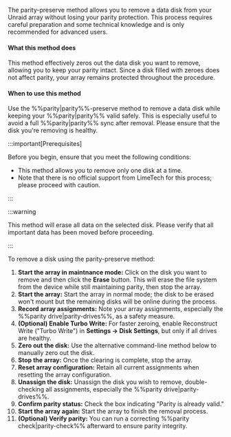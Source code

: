 The parity-preserve method allows you to remove a data disk from your Unraid array without losing your parity protection. This process requires careful preparation and some technical knowledge and is only recommended for advanced users.

<h4>What this method does</h4>

This method effectively zeros out the data disk you want to remove, allowing you to keep your parity intact. Since a disk filled with zeroes does not affect parity, your array remains protected throughout the procedure.

<h4>When to use this method</h4>

Use the %%parity|parity%%-preserve method to remove a data disk while keeping your %%parity|parity%% valid safely. This is especially useful to avoid a full %%parity|parity%% sync after removal. Please ensure that the disk you're removing is healthy.

:::important[Prerequisites]

Before you begin, ensure that you meet the following conditions:

- This method allows you to remove only one disk at a time.
- Note that there is no official support from LimeTech for this process; please proceed with caution.

:::

:::warning

This method will erase all data on the selected disk. Please verify that all important data has been moved before proceeding.

:::

To remove a disk using the parity-preserve method:

1. **Start the array in maintnance mode:** Click on the disk you want to remove and then click the **Erase** button. This will erase the file system from the device while still maintaining parity, then stop the array.
2. **Start the array:** Start the array in normal mode; the disk to be erased won't mount but the remaining disks will be online during the process.
3. **Record array assignments:** Note your array assignments, especially the %%parity drive|parity-drives%%, as a safety measure.
4. **(Optional) Enable Turbo Write:** For faster zeroing, enable Reconstruct Write ("Turbo Write") in **Settings → Disk Settings**, but only if all drives are healthy.
5. **Zero out the disk:** Use the alternative command-line method below to manually zero out the disk.
6. **Stop the array:** Once the clearing is complete, stop the array.
7. **Reset array configuration:** Retain all current assignments when resetting the array configuration.
8. **Unassign the disk:** Unassign the disk you wish to remove, double-checking all assignments, especially the %%parity drive|parity-drives%%.
9. **Confirm parity status:** Check the box indicating "Parity is already valid."
10. **Start the array again:** Start the array to finish the removal process.
11. **(Optional) Verify parity:** You can run a correcting %%parity check|parity-check%% afterward to ensure parity integrity.
